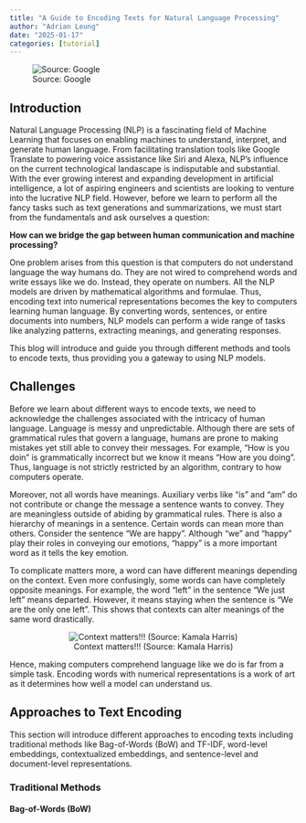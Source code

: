 ```yaml
---
title: "A Guide to Encoding Texts for Natural Language Processing"
author: "Adrian Leung"
date: "2025-01-17"
categories: [tutorial]
---
```


![Source: Google](nlp.png)

## Introduction

Natural Language Processing (NLP) is a fascinating field of Machine Learning that focuses on enabling machines to understand, interpret, and generate human language. From facilitating translation tools like Google Translate to powering voice assistance like Siri and Alexa, NLP's influence on the current technological landascape is indisputable and substantial. With the ever growing interest and expanding development in artificial intelligence, a lot of aspiring engineers and scientists are looking to venture into the lucrative NLP field. However, before we learn to perform all the fancy tasks such as text generations and summarizations, we must start from the fundamentals and ask ourselves a question:  

**How can we bridge the gap between human communication and machine processing?**

One problem arises from this question is that computers do not understand language the way humans do. They are not wired to comprehend words and write essays like we do. Instead, they operate on numbers. All the NLP models are driven by mathematical algorithms and formulae. Thus, encoding text into numerical representations becomes the key to computers learning human language. By converting words, sentences, or entire documents into numbers, NLP models can perform a wide range of tasks like analyzing patterns, extracting meanings, and generating responses. 

This blog will introduce and guide you through different methods and tools to encode texts, thus providing you a gateway to using NLP models.

## Challenges

Before we learn about different ways to encode texts, we need to acknowledge the challenges associated with the intricacy of human language. Language is messy and unpredictable. Although there are sets of grammatical rules that govern a language, humans are prone to making mistakes yet still able to convey their messages. For example, "How is you doin" is grammatically incorrect but we know it means "How are you doing". Thus, language is not strictly restricted by an algorithm, contrary to how computers operate.

Moreover, not all words have meanings. Auxiliary verbs like "is" and "am" do not contribute or change the message a sentence wants to convey. They are meaningless outside of abiding by grammatical rules. There is also a hierarchy of meanings in a sentence. Certain words can mean more than others. Consider the sentence "We are happy". Although "we" and "happy" play their roles in conveying our emotions, "happy" is a more important word as it tells the key emotion. 

To complicate matters more, a word can have different meanings depending on the context. Even more confusingly, some words can have completely opposite meanings. For example, the word "left" in the sentence "We just left" means departed. However, it means staying when the sentence is "We are the only one left". This shows that contexts can alter meanings of the same word drastically.

::: {style="text-align:center;"}
![Context matters!!! (Source: Kamala Harris)](context.gif)
:::

Hence, making computers comprehend language like we do is far from a simple task. Encoding words with numerical representations is a work of art as it determines how well a model can understand us. 

## Approaches to Text Encoding

This section will introduce different approaches to encoding texts including traditional methods like Bag-of-Words (BoW) and TF-IDF, word-level embeddings, contextualized embeddings, and sentence-level and document-level representations.

### Traditional Methods

#### Bag-of-Words (BoW)